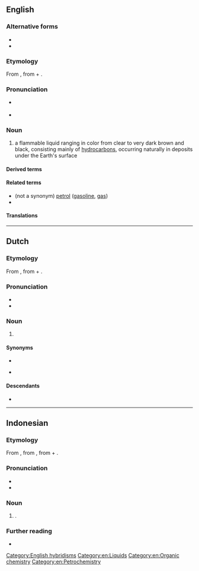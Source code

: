 {{also|Petroleum}}
==English==
{{wikipedia}}

===Alternative forms===
* {{alter|en|petrolaeum||archaic}}
* {{alter|en|petrolæum||archaic}}

===Etymology===
From {{der|en|ML.|petroleum}}, from {{m|la|petra|t=rock}} + {{m|la|oleum|t=oil}}.

===Pronunciation===
* {{a|GA}} {{IPA|en|/pəˈtɹoʊliəm/}}
* {{audio|en|En-us-petroleum.ogg|Audio (US)}}

===Noun===
{{en-noun|s|petrolea}}

# a flammable liquid ranging in color from clear to very dark brown and black, consisting mainly of [[hydrocarbon]]s, occurring naturally in deposits under the Earth's surface
#: {{syn|en|crude oil|oil}}

====Derived terms====
{{der3
|en|packaged petroleum product
|petrol
|petroleum coke
|Petroleum County
|petroleum ether
|petroleum jelly
|petroleum spirit
}}

====Related terms====
* (not a synonym) [[petrol]] ([[gasoline]], [[gas]])
* {{l|en|linoleum}}

====Translations====
{{trans-see|oil}}

[[Category:English hybridisms]]
[[Category:en:Liquids]]
[[Category:en:Organic chemistry]]
[[Category:en:Petrochemistry]]

----

==Dutch==

===Etymology===
From {{der|nl|ML.|petroleum}}, from {{m|la|petra|t=rock}} + {{m|la|oleum|t=oil}}.

===Pronunciation===
* {{audio|nl|Nl-petroleum.ogg|Audio}}
* {{hyphenation|nl|pe|tro|le|um}}

===Noun===
{{nl-noun|m|-|-}}

# {{l|en|petroleum}}

====Synonyms====
* {{l|nl|aardolie}}
* {{l|nl|ruwe}} {{l|nl|olie}}

====Descendants====
* {{desc|id|bor=1|petroleum}}

----

==Indonesian==

===Etymology===
From {{bor|id|nl|petroleum}}, from  {{der|id|ML.|petroleum}}, from {{m|la|petra|t=rock}} + {{m|la|oleum|t=oil}}.

===Pronunciation===
* {{IPA|id|[pe.troˈleu.m]}}
* {{hyphenation|id|pét|ro|lé|um}}

===Noun===
{{head|id|noun|head2=pétroléum|}}
# {{l|en|petroleum}}.
#: {{syn|id|minyak bumi}}

===Further reading===
* {{R:KBBI Daring}}